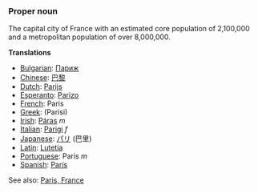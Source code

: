 ===Proper noun===

The capital city of France with an estimated core population of 2,100,000 and a metropolitan population of over 8,000,000.

'''Translations'''

*[[Bulgarian]]: [[Париж]]
*[[Chinese]]: [[巴黎]]
*[[Dutch]]: [[Parijs]]
*[[Esperanto]]: [[Parizo]]
*[[French]]: Paris
*[[Greek]]: [[ ]] (Parisi)
*[[Irish]]: [[Páras]] ''m''
*[[Italian]]: [[Parigi]] ''f''
*[[Japanese]]: [[パリ]] (巴里)
*[[Latin]]: [[Lutetia]]
*[[Portuguese]]: Paris ''m''
*[[Spanish]]: [[París]]

See also: [[en:Paris, France|Paris, France]]
